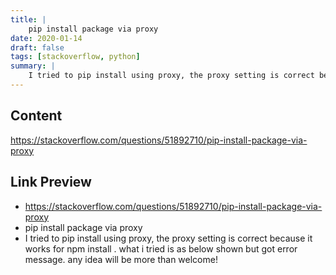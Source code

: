 ```yaml
---
title: |
    pip install package via proxy
date: 2020-01-14
draft: false
tags: [stackoverflow, python]
summary: |
    I tried to pip install using proxy, the proxy setting is correct because it works for npm install . what i tried is as below shown but got error message. any idea will be more than welcome!
---
```


## Content

https://stackoverflow.com/questions/51892710/pip-install-package-via-proxy

## Link Preview

- https://stackoverflow.com/questions/51892710/pip-install-package-via-proxy
- pip install package via proxy
- I tried to pip install using proxy, the proxy setting is correct because it works for npm install . what i tried is as below shown but got error message. any idea will be more than welcome!
